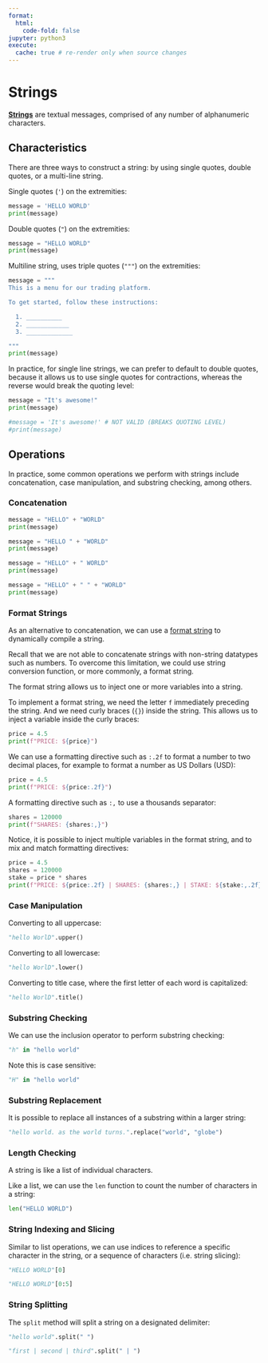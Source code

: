 ```yaml
---
format:
  html:
    code-fold: false
jupyter: python3
execute:
  cache: true # re-render only when source changes
---
```


# Strings

[**Strings**](https://docs.python.org/3/library/stdtypes.html#text-sequence-type-str) are textual messages, comprised of any number of alphanumeric characters.

## Characteristics

There are three ways to construct a string: by using single quotes, double quotes, or a multi-line string.

Single quotes (`'`) on the extremities:

```python
message = 'HELLO WORLD'
print(message)
```

Double quotes (`"`) on the extremities:

```python
message = "HELLO WORLD"
print(message)
```


Multiline string, uses triple quotes (`"""`) on the extremities:


```python
message = """
This is a menu for our trading platform.

To get started, follow these instructions:

  1. __________
  2. ____________
  3. _____________

"""
print(message)
```


In practice, for single line strings, we can prefer to default to double quotes, because it allows us to use single quotes for contractions, whereas the reverse would break the quoting level:

```python
message = "It's awesome!"
print(message)
```

```python
#message = 'It's awesome!' # NOT VALID (BREAKS QUOTING LEVEL)
#print(message)
```

## Operations

In practice, some common operations we perform with strings include concatenation, case manipulation, and substring checking, among others.

### Concatenation

```python
message = "HELLO" + "WORLD"
print(message)

message = "HELLO " + "WORLD"
print(message)

message = "HELLO" + " WORLD"
print(message)

message = "HELLO" + " " + "WORLD"
print(message)
```

### Format Strings

As an alternative to concatenation, we can use a [format string](https://docs.python.org/3/tutorial/inputoutput.html#fancier-output-formatting) to dynamically compile a string.

Recall that we are not able to concatenate strings with non-string datatypes such as numbers. To overcome this limitation, we could use string conversion function, or more commonly, a format string.

The format string allows us to inject one or more variables into a string.

To implement a format string, we need the letter `f` immediately preceding the string. And we need curly braces (`{}`) inside the string. This allows us to inject a variable inside the curly braces:

```python
price = 4.5
print(f"PRICE: ${price}")
```

We can use a formatting directive such as `:.2f` to format a number to two decimal places, for example to format a number as US Dollars (USD):

```python
price = 4.5
print(f"PRICE: ${price:.2f}")
```

A formatting directive such as `:,` to use a thousands separator:

```python
shares = 120000
print(f"SHARES: {shares:,}")
```

Notice, it is possible to inject multiple variables in the format string, and to mix and match formatting directives:


```python
price = 4.5
shares = 120000
stake = price * shares
print(f"PRICE: ${price:.2f} | SHARES: {shares:,} | STAKE: ${stake:,.2f}")
```


### Case Manipulation

Converting to all uppercase:

```python
"hello WorlD".upper()
```


Converting to all lowercase:

```python
"hello WorlD".lower()
```

Converting to title case, where the first letter of each word is capitalized:

```python
"hello WorlD".title()
```



### Substring Checking

We can use the inclusion operator to perform substring checking:

```python
"h" in "hello world"
```

Note this is case sensitive:

```python
"H" in "hello world"
```

### Substring Replacement

It is possible to replace all instances of a substring within a larger string:

```python
"hello world. as the world turns.".replace("world", "globe")
```


### Length Checking

A string is like a list of individual characters.

Like a list, we can use the `len` function to count the number of characters in a string:

```python
len("HELLO WORLD")
```

### String Indexing and Slicing

Similar to list operations, we can use indices to reference a specific character in the string, or a sequence of characters (i.e. string slicing):


```python
"HELLO WORLD"[0]
```

```python
"HELLO WORLD"[0:5]
```

### String Splitting

The `split` method will split a string on a designated delimiter:

```python
"hello world".split(" ")
```


```python
"first | second | third".split(" | ")
```
